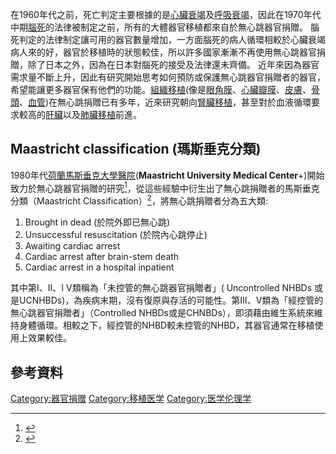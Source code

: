 在1960年代之前，死亡判定主要根據的是[[心臟衰竭|心臟衰竭]]及[[呼吸衰竭|呼吸衰竭]]，因此在1970年代中期[[腦死|腦死]]的法律被制定之前，所有的大體器官移植都來自於無心跳器官捐贈。
腦死判定的法律制定讓可用的器官數量增加，一方面腦死的病人循環相較於心臟衰竭病人來的好，器官於移植時的狀態較佳，所以許多國家漸漸不再使用無心跳器官捐贈，除了日本之外，因為在日本對腦死的接受及法律還未齊備。
近年來因為器官需求量不斷上升，因此有研究開始思考如何預防或保護無心跳器官捐贈者的器官，希望能讓更多器官保有他們的功能。[[組織移植|組織移植]](像是[[角膜移植|眼角膜]]、[[心脏瓣膜|心臟瓣膜]]、[[皮膚|皮膚]]、[[骨骼|骨頭]]、[[血管|血管]])在無心跳捐贈已有多年，近來研究朝向[[腎臟移植|腎臟移植]]，甚至對於血液循環要求較高的[[肝臟移植|肝臟]]以及[[肺移植|肺臟移植]]前進。

== Maastricht classification (瑪斯垂克分類) ==
1980年代[[荷兰|荷蘭]][[馬斯垂克大學醫院|馬斯垂克大學醫院]]('''Maastricht University Medical Center'''+)開始致力於無心跳器官捐贈的研究<ref>{{Cite journal |last=Daemen |first=J W |last2=Kootstra |first2=G |last3=Wijnen |first3=R M |last4=Yin |first4=M |last5=Heineman |first5=E |date=1994-01-01 |title=Nonheart-beating donors: the Maastricht experience |url=https://europepmc.org/article/med/7547551 |journal=Clinical transplants |issn=0890-9016 |pmid=7547551}}</ref>，從這些經驗中衍生出了無心跳捐贈者的馬斯垂克分類（Maastricht Classification）<ref>{{Cite journal |last=Kootstra |first=G. |last2=Daemen |first2=J. H. |last3=Oomen |first3=A. P. |date=1995-10 |title=Categories of non-heart-beating donors |url=https://pubmed.ncbi.nlm.nih.gov/7482956/ |journal=Transplantation Proceedings |volume=27 |issue=5 |issn=0041-1345 |pmid=7482956}}</ref>，將無心跳捐贈者分為五大類:
# Brought in dead (於院外即已無心跳)
# Unsuccessful resuscitation (於院內心跳停止)
# Awaiting cardiac arrest
# Cardiac arrest after brain-stem death
# Cardiac arrest in a hospital inpatient
其中第I、II、I V類稱為「未控管的無心跳器官捐贈者」( Uncontrolled NHBDs 或是UCNHBDs)，為疾病末期，沒有復原與存活的可能性。第III、V類為「經控管的無心跳器官捐贈者」（Controlled NHBDs或是CHNBDs），即須藉由維生系統來維持身體循環。相較之下，經控管的NHBD較未控管的NHBD，其器官通常在移植使用上效果較佳。

==參考資料==

[[Category:器官捐赠|Category:器官捐赠]]
[[Category:移植医学|Category:移植医学]]
[[Category:医学伦理学|Category:医学伦理学]]